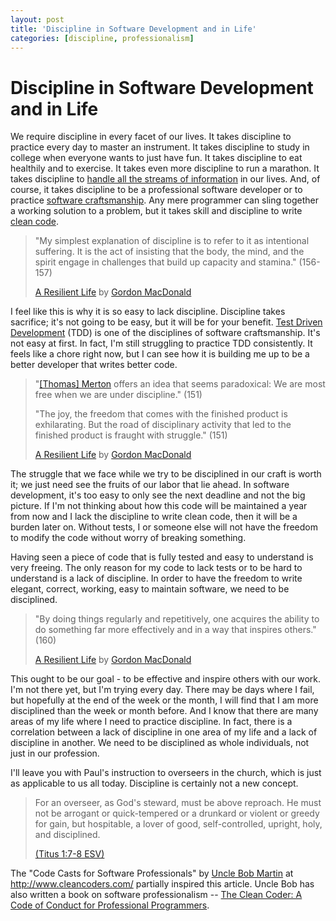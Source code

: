 ```yaml
---
layout: post
title: 'Discipline in Software Development and in Life'
categories: [discipline, professionalism]
---
```


# Discipline in Software Development and in Life

We require discipline in every facet of our lives. It takes discipline to practice every day to master an instrument. It takes discipline to study in college when everyone wants to just have fun. It takes discipline to eat healthily and to exercise. It takes even more discipline to run a marathon. It takes discipline to [handle all the streams of information][information-overload] in our lives. And, of course, it takes discipline to be a professional software developer or to practice [software craftsmanship][craftsmanship]. Any mere programmer can sling together a working solution to a problem, but it takes skill and discipline to write [clean code][clean-code].

> "My simplest explanation of discipline is to refer to it as intentional suffering. It is the act of insisting that the body, the mind, and the spirit engage in challenges that build up capacity and stamina." (156-157)
>
> [A Resilient Life][resilient-life] by [Gordon MacDonald][gordon]

I feel like this is why it is so easy to lack discipline. Discipline takes sacrifice; it's not going to be easy, but it will be for your benefit. [Test Driven Development][tdd] (TDD) is one of the disciplines of software craftsmanship. It's not easy at first. In fact, I'm still struggling to practice TDD consistently. It feels like a chore right now, but I can see how it is building me up to be a better developer that writes better code.

> "[[Thomas] Merton][merton] offers an idea that seems paradoxical: We are most free when we are under discipline." (151)
>
> "The joy, the freedom that comes with the finished product is exhilarating. But the road of disciplinary activity that led to the finished product is fraught with struggle." (151)
>
> [A Resilient Life][resilient-life] by [Gordon MacDonald][gordon]

The struggle that we face while we try to be disciplined in our craft is worth it; we just need see the fruits of our labor that lie ahead. In software development, it's too easy to only see the next deadline and not the big picture. If I'm not thinking about how this code will be maintained a year from now and I lack the discipline to write clean code, then it will be a burden later on. Without tests, I or someone else will not have the freedom to modify the code without worry of breaking something.

Having seen a piece of code that is fully tested and easy to understand is very freeing. The only reason for my code to lack tests or to be hard to understand is a lack of discipline. In order to have the freedom to write elegant, correct, working, easy to maintain software, we need to be disciplined.

> "By doing things regularly and repetitively, one acquires the ability to do something far more effectively and in a way that inspires others." (160)
>
> [A Resilient Life][resilient-life] by [Gordon MacDonald][gordon]

This ought to be our goal - to be effective and inspire others with our work. I'm not there yet, but I'm trying every day. There may be days where I fail, but hopefully at the end of the week or the month, I will find that I am more disciplined than the week or month before. And I know that there are many areas of my life where I need to practice discipline. In fact, there is a correlation between a lack of discipline in one area of my life and a lack of discipline in another. We need to be disciplined as whole individuals, not just in our profession.

I'll leave you with Paul's instruction to overseers in the church, which is just as applicable to us all today. Discipline is certainly not a new concept.

> For an overseer, as God's steward, must be above reproach. He must not be arrogant or quick-tempered or a drunkard or violent or greedy for gain, but hospitable, a lover of good, self-controlled, upright, holy, and disciplined.
>
> [(Titus 1:7-8 ESV)][discipline-verse]

The "Code Casts for Software Professionals" by [Uncle Bob Martin][uncle-bob] at http://www.cleancoders.com/ partially inspired this article. Uncle Bob has also written a book on software professionalism -- [The Clean Coder: A Code of Conduct for Professional Programmers][clean-coder].

[resilient-life]: http://www.amazon.com/gp/product/0785287914/ref=as_li_tf_tl?ie=UTF8&tag=scotsmer-20&linkCode=as2&camp=1789&creative=9325&creativeASIN=0785287914
[gordon]: http://www.amazon.com/gp/entity/Gordon-MacDonald/B001IR1KBM/?ie=UTF8&tag=scotsmer-20&linkCode=ur2&qid=1327981962&camp=1789&sr=8-1&creative=390957
[discipline-verse]: http://www.esvbible.org/Titus+1.7-8/
[craftsmanship]: http://en.wikipedia.org/wiki/Software_craftsmanship
[clean-code]: http://www.amazon.com/gp/product/0132350882/ref=as_li_ss_tl?ie=UTF8&tag=scotsmer-20&linkCode=as2&camp=1789&creative=390957&creativeASIN=0132350882
[clean-coder]: http://www.amazon.com/gp/product/0137081073/ref=as_li_ss_tl?ie=UTF8&tag=scotsmer-20&linkCode=as2&camp=1789&creative=390957&creativeASIN=0137081073
[uncle-bob]: https://twitter.com/#!/unclebobmartin
[information-overload]: http://www.scottsmerchek.com/dealing-with-information-overload
[merton]: http://en.wikipedia.org/wiki/Thomas_Merton
[tdd]: http://en.wikipedia.org/wiki/Test-driven_development
